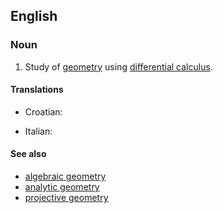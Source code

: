 ==English==
{{wikipedia}}

===Noun===
{{en-noun|-}}

# {{mathematics}} Study of [[geometry]] using [[differential calculus]].

====Translations====
{{trans-top|differential geometry}}
*Croatian: {{t-|hr|diferencijalna geometrija|f}}
{{trans-mid}}
*Italian: {{t-|it|geometria differenziale|f}}
{{trans-bottom}}

==== See also ====
*[[algebraic geometry]]
*[[analytic geometry]]
*[[projective geometry]]